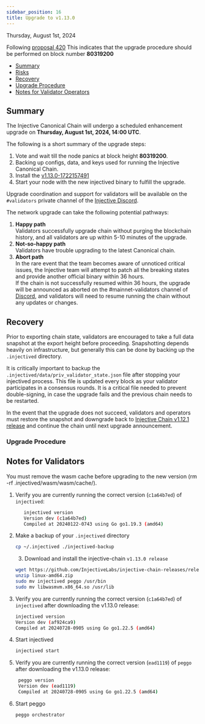 ```yaml
---
sidebar_position: 16
title: Upgrade to v1.13.0
---
```


Thursday, August 1st, 2024

Following [proposal 420](https://injhub.com/proposals/420/) This indicates that the upgrade procedure should be performed on block number **80319200**

* [Summary](#summary)
* [Risks](#risks)
* [Recovery](#recovery)
* [Upgrade Procedure](#upgrade-procedure)
* [Notes for Validator Operators](#notes-for-validator-operator)

## Summary

The Injective Canonical Chain will undergo a scheduled enhancement upgrade on **Thursday, August 1st, 2024, 14:00 UTC**.

The following is a short summary of the upgrade steps:

1. Vote and wait till the node panics at block height **80319200**.
2. Backing up configs, data, and keys used for running the Injective Canonical Chain.
3. Install the [v1.13.0-1722157491](https://github.com/InjectiveLabs/injective-chain-releases/releases/tag/v1.13.0-1722157491)
4. Start your node with the new injectived binary to fulfill the upgrade.

Upgrade coordination and support for validators will be available on the `#validators` private channel of the [Injective Discord](https://discord.gg/injective).

The network upgrade can take the following potential pathways:

1. **Happy path**\
   Validators successfully upgrade chain without purging the blockchain history, and all validators are up within 5-10 minutes of the upgrade.
2. **Not-so-happy path**\
   Validators have trouble upgrading to the latest Canonical chain.
3. **Abort path**\
   In the rare event that the team becomes aware of unnoticed critical issues, the Injective team will attempt to patch all the breaking states and provide another official binary within 36 hours.\
   If the chain is not successfully resumed within 36 hours, the upgrade will be announced as aborted on the #mainnet-validators channel of [Discord](https://discord.gg/injective), and validators will need to resume running the chain without any updates or changes.

## Recovery

Prior to exporting chain state, validators are encouraged to take a full data snapshot at the export height before proceeding. Snapshotting depends heavily on infrastructure, but generally this can be done by backing up the `.injectived` directory.

It is critically important to backup the `.injectived/data/priv_validator_state.json` file after stopping your injectived process. This file is updated every block as your validator participates in a consensus rounds. It is a critical file needed to prevent double-signing, in case the upgrade fails and the previous chain needs to be restarted.

In the event that the upgrade does not succeed, validators and operators must restore the snapshot and downgrade back to [Injective Chain v1.12.1 release](https://github.com/InjectiveLabs/injective-chain-releases/releases/tag/v1.12.1-1705909076) and continue the chain until next upgrade announcement.

### Upgrade Procedure

## Notes for Validators

You must remove the wasm cache before upgrading to the new version (rm -rf .injectived/wasm/wasm/cache/).

1.  Verify you are currently running the correct version (`c1a64b7ed`) of `injectived`:

    ```bash
       injectived version
       Version dev (c1a64b7ed)
       Compiled at 20240122-0743 using Go go1.19.3 (amd64)
    ```
2.  Make a backup of your `.injectived` directory

    ```bash
    cp ~/.injectived ./injectived-backup
    ```

    3. Download and install the injective-chain `v1.13.0 release`

    ```bash
    wget https://github.com/InjectiveLabs/injective-chain-releases/releases/download/v1.13.0-1722157491/linux-amd64.zip
    unzip linux-amd64.zip
    sudo mv injectived peggo /usr/bin
    sudo mv libwasmvm.x86_64.so /usr/lib
    ```
3.  Verify you are currently running the correct version (`c1a64b7ed`) of `injectived` after downloading the v1.13.0 release:

    ```bash
    injectived version
    Version dev (af924ca9)
    Compiled at 20240728-0905 using Go go1.22.5 (amd64)
    ```
4.  Start injectived

    ```bash
    injectived start
    ```
5.  Verify you are currently running the correct version (`ead1119`) of `peggo` after downloading the v1.13.0 release:

    ```bash
     peggo version
     Version dev (ead1119)
     Compiled at 20240728-0905 using Go go1.22.5 (amd64)
    ```
6.  Start peggo

    ```bash
    peggo orchestrator
    ```
